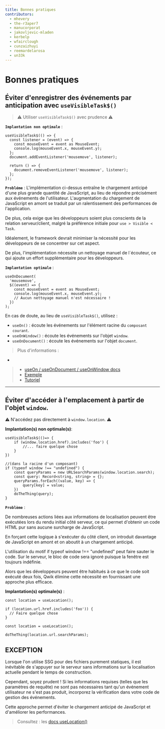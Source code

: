 ```yaml
---
title: Bonnes pratiques
contributors:
  - mhevery
  - the-r3aper7
  - manucorporat
  - jakovljevic-mladen
  - kerbelp
  - wfairclough
  - cunzaizhuyi
  - reemardelarosa
  - un33k
---
```


# Bonnes pratiques

## Éviter d'enregistrer des événements par anticipation avec `useVisibleTask$()`

> ⚠ Utiliser `useVisibleTask$()` avec prudence ⚠

**`Implantation non optimale`** :

```tsx
useVisibleTask$(() => {
  const listener = (event) => {
    const mouseEvent = event as MouseEvent;
    console.log(mouseEvent.x, mouseEvent.y);
  };
  document.addEventListener('mousemove', listener);

  return () => {
    document.removeEventListener('mousemove', listener);
  };
});
```

**`Probléme`** :
L'implémentation ci-dessus entraîne le chargement anticipé d'une plus grande quantité de JavaScript, au lieu de répondre précisément aux événements de l'utilisateur. L'augmentation du chargement de JavaScript en amont se traduit par un ralentissement des performances de l'application.

De plus, cela exige que les développeurs soient plus conscients de la relation serveur/client, malgré la préférence initiale pour `use > Visible < Task`.

Idéalement, le framework devrait minimiser la nécessité pour les développeurs de se concentrer sur cet aspect.

De plus, l'implémentation nécessite un nettoyage manuel de l`écouteur, ce qui ajoute un effort supplémentaire pour les développeurs.

**`Implantation optimale`** :

```tsx
useOnDocument(
  'mousemove',
  $((event) => {
    const mouseEvent = event as MouseEvent;
    console.log(mouseEvent.x, mouseEvent.y);
    // Aucun nettoyage manuel n'est nécessaire !
  })
);
```

En cas de doute, au lieu de `useVisibleTask$()`, utilisez :
- `useOn()` : écoute les événements sur l'élément racine du `composant courant`.
- `useOnWindow()` : écoute les événements sur l'objet `window`.
- `useOnDocument()` : écoute les événements sur l'objet `document`.

> Plus d'informations :
-
> - [useOn / useOnDocument / useOnWindow docs](/docs/(qwik)/components/events/index.mdx#useon-hooks)
> - [Exemple](https://qwik.builder.io/tutorial/hooks/use-on/#example)
> - [Tutoriel](https://qwik.builder.io/tutorial/events/programmatic/)

---

## Éviter d'accéder à l'emplacement à partir de l'objet `window`.

⚠ N'accédez pas directement à `window.location`. ⚠

**Implantation(s) non optimale(s)**:

```tsx
useVisibleTask$(()=> {
    if (window.location.href).includes('foo') {
        //... faire quelque chose
    }
})
```

```tsx
//(dans la racine d'un composant)
if (typeof window !== "undefined") {
    const queryParams = new URLSearchParams(window.location.search);
    const query: Record<string, string> = {};
    queryParams.forEach((value, key) => {
        query[key] = value;
    })
    doTheThing(query);
}
```
**`Problème`** :

De nombreuses actions liées aux informations de localisation peuvent être exécutées lors du rendu initial côté serveur, ce qui permet d'obtenir un code HTML pur sans aucune surcharge de JavaScript.

En forçant cette logique à s'exécuter du côté client, on introduit davantage de JavaScript en amont et on aboutit à un chargement anticipé.

L'utilisation du motif if typeof window !== "undefined" peut faire sauter le code. Sur le serveur, le bloc de code sera ignoré puisque la fenêtre est toujours indéfinie.

Alors que les développeurs peuvent être habitués à ce que le code soit exécuté deux fois, Qwik élimine cette nécessité en fournissant une approche plus efficace.

**Implantation(s) optimale(s)** :

```tsx
const location = useLocation();

if (location.url.href.includes('foo')) {
  // Faire quelque chose
}
```

```tsx
const location = useLocation();

doTheThing(location.url.searchParams);
```

## EXCEPTION

Lorsque l'on utilise SSG pour des fichiers purement statiques, il est inévitable de s'appuyer sur le serveur sans informations sur la localisation actuelle pendant le temps de construction.

Cependant, soyez prudent ! Si les informations requises (telles que les paramètres de requête) ne sont pas nécessaires tant qu'un événement utilisateur ne s'est pas produit, incorporez la vérification dans votre code de gestion des événements.

Cette approche permet d'éviter le chargement anticipé de JavaScript et d'améliorer les performances.

> Consultez : les [docs useLocation()](/docs/(qwikcity)/api/index.mdx#uselocation)

